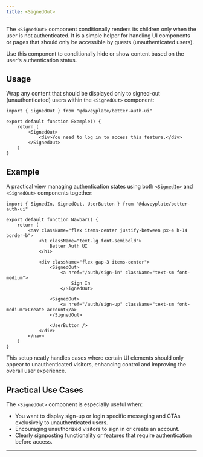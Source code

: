 ```yaml
---
title: <SignedOut>
---
```


The `<SignedOut>` component conditionally renders its children only when the user is not authenticated. It is a simple helper for handling UI components or pages that should only be accessible by guests (unauthenticated users).

Use this component to conditionally hide or show content based on the user's authentication status.

## Usage

Wrap any content that should be displayed only to signed-out (unauthenticated) users within the `<SignedOut>` component:

```tsx
import { SignedOut } from "@daveyplate/better-auth-ui"

export default function Example() {
    return (
        <SignedOut>
            <div>You need to log in to access this feature.</div>
        </SignedOut>
    )
}
```

## Example

A practical view managing authentication states using both [`<SignedIn>`](/components/signed-in) and `<SignedOut>` components together:

```tsx
import { SignedIn, SignedOut, UserButton } from "@daveyplate/better-auth-ui"

export default function Navbar() {
    return (
        <nav className="flex items-center justify-between px-4 h-14 border-b">
            <h1 className="text-lg font-semibold">
                Better Auth UI
            </h1>

            <div className="flex gap-3 items-center">
                <SignedOut>
                    <a href="/auth/sign-in" className="text-sm font-medium">
                        Sign In
                    </SignedOut>

                <SignedOut>
                    <a href="/auth/sign-up" className="text-sm font-medium">Create account</a>
                </SignedOut>

                <UserButton />
            </div>
        </nav>
    )
}
```

This setup neatly handles cases where certain UI elements should only appear to unauthenticated visitors, enhancing control and improving the overall user experience.

## Practical Use Cases

The `<SignedOut>` component is especially useful when:

- You want to display sign-up or login specific messaging and CTAs exclusively to unauthenticated users.
- Encouraging unauthorized visitors to sign in or create an account.
- Clearly signposting functionality or features that require authentication before access.

---